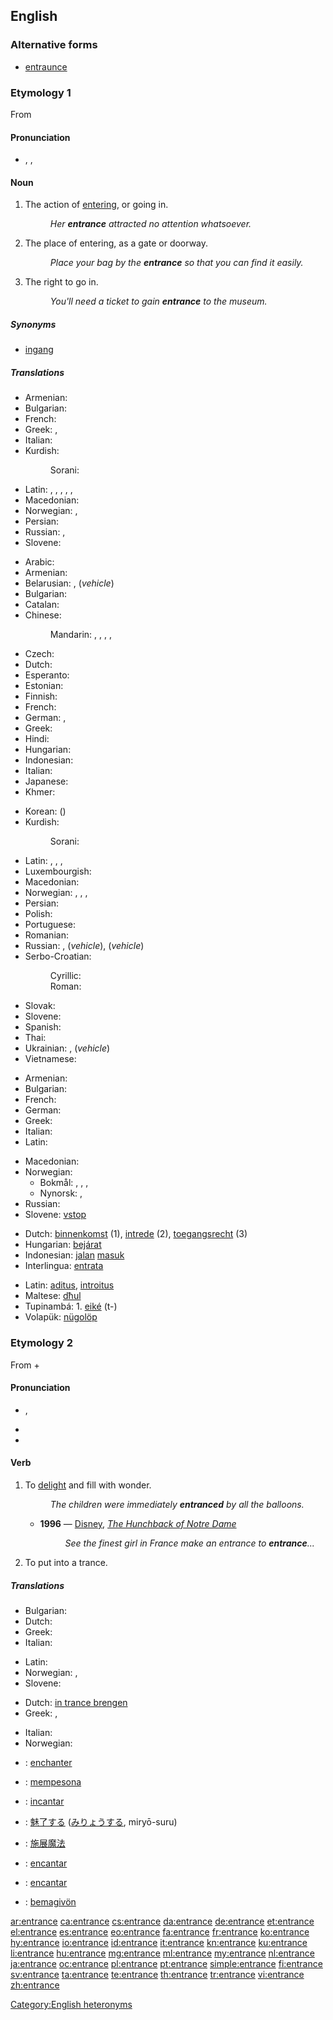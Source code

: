{{wikipedia|dab=entrance}}
==English==

===Alternative forms===
* [[entraunce]]

===Etymology 1===
From {{etyl|frm}} {{term|entrance||entry|lang=frm}}

====Pronunciation====
* {{a|UK|US}} {{enPR|ĕn'trəns}}, {{IPA|/ˈɛn.trəns/}}, {{X-SAMPA|/"Entr@ns/}}

====Noun====
{{en-noun|s|-}}

# {{countable}} The action of [[entering]], or going in.
#: ''Her '''entrance''' attracted no attention whatsoever.''
# {{countable}} The place of entering, as a gate or doorway.
#: ''Place your bag by the '''entrance''' so that you can find it easily.''
# {{uncountable}} The right to go in.
#: ''You'll need a ticket to gain '''entrance''' to the museum.''

=====Synonyms=====
* [[ingang]]

=====Translations=====
{{trans-top|The action of entering, or going in}}
* Armenian: {{t|hy|մուտք|tr=mutk'|sc=Armn}}
* Bulgarian: {{t|bg|влизане|n|tr=vlízane|sc=Cyrl}}
* French: {{t|fr|entrée}}
* Greek: {{t|el|εμφάνιση|f|tr=emfánisi|sc=Grek}}, {{t|el|είσοδος|f|tr=eísodos|sc=Grek}}
* Italian: {{t|it|entrata}}
* Kurdish:
*: Sorani: {{ku-Arab|[[چونه‌ژوره‌وه‌]]}}
{{trans-mid}}
* Latin: {{t|la|ostium}}, {{t|la|ingressus|m}}, {{t|la|ingressio|f}}, {{t|la|introitus|m}}, {{t|la|aditus|m}}, {{t|la|vestibulum|n}}
* Macedonian: {{t|mk|влегување|n|tr=vlegúvanje}}
* Norwegian: {{t|no|entré}}, {{t|no|ankomst|m}}
* Persian: {{t|fa|ورود|tr=vorud|sc=fa-Arab}}
* Russian: {{t|ru|вхождение|n|tr=vxoždénije|sc=Cyrl}}, {{t|ru|въезд|m|tr=v”jezd|sc=Cyrl}}
* Slovene: {{t+|sl|vstop|m}}
{{trans-bottom}}

{{trans-top|The place of entering, as a gate or doorway}}
* Arabic: {{t|ar|مدخل|m|tr=mádxal|sc=Arab}}
* Armenian: {{t|hy|մուտք|tr=mutk'|sc=Armn}}
* Belarusian: {{t|be|уваход|m|tr=uvaxód|sc=Cyrl}}, {{t|be|уезд|m|tr=ujézd|sc=Cyrl}} (''vehicle'')
* Bulgarian: {{t|bg|вход|m|tr=vhod|sc=Cyrl}}
* Catalan: {{t+|ca|entrada|f}}
* Chinese:
*: Mandarin: {{t|zh|入口|tr=rùkǒu|sc=Hani}}, {{t|zh|門口|sc=Hani}}, {{t|zh|门口|tr=ménkǒu|sc=Hani}}, {{t|zh|進口|sc=Hani}}, {{t|zh|进口|tr=jìnkǒu|sc=Hani}}
* Czech: {{t-|cs|vchod|m}}
* Dutch: {{t+|nl|ingang|m}}
* Esperanto: {{t|eo|enirejo}}
* Estonian: {{t|et|sissepääs}}
* Finnish: {{t|fi|sisäänkäynti}}
* French: {{t+|fr|entrée|f}}
* German: {{t+|de|Eingang|m}}, {{qualifier|vehicle}} {{t|de|Einfahrt|f}}
* Greek: {{t|el|είσοδος|f|tr=eísodos|sc=Grek}}
* Hindi: {{t|hi|प्रवेश|m|tr=praveś|sc=Deva}}
* Hungarian: {{t|hu|bejárat}}
* Indonesian: {{t|id|    jalan masuk}}
* Italian: {{t+|it|entrata|f}}
* Japanese: {{t|ja|入口|tr=いりぐち, iriguchi|sc=Jpan}}
* Khmer: {{t|km|ទ្វារចូល|tr=tvie jool|sc=Khmr}}
{{trans-mid}}
* Korean: {{t|ko|입구|tr=ipgu|sc=Kore}} ({{t|ko|入口|sc=Kore}})
* Kurdish:
*: Sorani: {{ku-Arab|[[قاپی]]}}
* Latin: {{t|la|ostium}}, {{t|la|aditus|m}}, {{t|la|introitus|m}}, {{t|la|vestibulum|n}}
* Luxembourgish: {{t|lb|Agank|m}}
* Macedonian: {{t-|mk|влез|m|tr=vlez}}
* Norwegian: {{t-|no|inngang|m}}, , {{t|no|entré|m}},
* Persian: {{t|fa|ورودی|tr=vorudi|sc=fa-Arab}}
* Polish: {{t|pl|wejście|n}}
* Portuguese: {{t|pt|entrada}}
* Romanian: {{t-|ro|intrare}}
* Russian: {{t+|ru|вход|m|tr=vxod}}, {{t+|ru|въезд|m|tr=v”jezd}} (''vehicle''), {{t+|ru|подъезд|m|tr=pod”jézd}} (''vehicle'')
* Serbo-Croatian:
*: Cyrillic: {{t|sh|улаз|m}}
*: Roman: {{t|sh|ulaz|m}}
* Slovak: {{t|sk|vchod|m}}
* Slovene: {{t+|sl|vhod|m}}
* Spanish: {{t|es|entrada|f}}
* Thai: {{t|th|ทางเข้า|tr=taang kâo|sc=Thai}}
* Ukrainian: {{t|uk|вхід|m|tr=vxid|sc=Cyrl}}, {{t|uk|в'їзд|m|tr=v”jizd|sc=Cyrl}} (''vehicle'')
* Vietnamese: {{t|vi|lối vào|xs=Vietnamese}}
{{trans-bottom}}

{{trans-top|The right to go in}}
* Armenian: {{t|hy|մուտք|tr=mutk'|sc=Armn}}
* Bulgarian: {{t|bg|достъп|m|tr=dóstǎp|sc=Cyrl}}
* French: {{t|fr|entrée}}
* German: {{t|de|Zutritt|m}}
* Greek: {{t|el|είσοδος|f|tr=eísodos|sc=Grek}}
* Italian: {{t|it|accesso}}
* Latin: {{t|la|aditus|m}}
{{trans-mid}}
* Macedonian: {{t-|mk|влез|m|tr=vlez}}
* Norwegian:
** Bokmål: {{t|no|adgang|m}}, {{t|no|tilgang|m}}, {{t|no|entré|m}},
** Nynorsk: {{t|nn|åtgang|m}}, {{t|nn|tilgjenge|m}}
* Russian: {{t|ru|доступ|m|tr=dóstup|sc=Cyrl}}
* Slovene: [[vstop]] {{m}}
{{trans-bottom}}

{{checktrans-top}}
* Dutch: [[binnenkomst]] {{f}} (1), [[intrede]] {{f}} (2), [[toegangsrecht]] {{n}} (3)
* Hungarian: [[bejárat]]
* Indonesian: [[jalan]] [[masuk]]
* Interlingua: [[entrata]]
{{trans-mid}}
* Latin: [[aditus]], [[introitus]]
* Maltese: [[dħul]]
* Tupinambá: 1. [[eiké]] (t-)
* Volapük: [[nügolöp]]
{{trans-bottom}}

===Etymology 2===
From {{term|en-||lang=en|}} + {{term|trance||lang=en|daze}}

====Pronunciation====
* {{a|UK}} {{IPA|/ɛnˈtɹæns/}}, {{X-SAMPA|/En"tr{ns/}}
* {{rhymes|æns}}
* {{audio|en-us-entrance-verb.ogg|Audio (US)}}

====Verb====
{{en-verb|entranc|es}}

# {{transitive}} To [[delight]] and fill with wonder.
#: ''The children were immediately '''entranced''' by all the balloons.''
#* '''1996''' — [[w:Disney|Disney]], ''[[s:The Hunchback of Notre Dame (1996 film)|The Hunchback of Notre Dame]]''
#*: ''See the finest girl in France make an entrance to '''entrance'''...''
# {{transitive}} To put into a trance.

=====Translations=====
{{trans-top|To delight}}
* Bulgarian: {{t|bg|очаровам|sc=Cyrl}}
* Dutch: {{t+|nl|verwonderen}}
* Greek: {{t|el|μαγεύω|tr=magévo|sc=Grek}}
* Italian: {{t|it|incantare}}
{{trans-mid}}
* Latin: {{t-|la|fascinare}}
* Norwegian: {{t|no|fortrylle}}, {{t|no|fascinere}}
* Slovene: {{t-|sl|začarati}}
{{trans-bottom}}

{{trans-top|To put into trance}}
* Dutch: [[in trance brengen]]
* Greek: {{t|el|σαγηνεύω|tr=saginévo|sc=Grek}}, {{t|el|υπνωτίζω|tr=ypnotízo|sc=Grek}}
{{trans-mid}}
* Italian: {{t|it|mandare in trance}}
* Norwegian: {{t|no|sette i transe}}
{{trans-bottom}}

{{checktrans-top}}
* {{ttbc|fr}}: [[enchanter]]
* {{ttbc|id}}: [[pesona|mempesona]]
* {{ttbc|ia}}: [[incantar]]
* {{ttbc|ja}}: [[魅了|魅了する]] ([[みりょう|みりょうする]], miryō-suru)
{{trans-mid}}
* {{ttbc|cmn}}: [[施展魔法]]
* {{ttbc|pt}}: [[encantar]]
* {{ttbc|es}}: [[encantar]]
* {{ttbc|vo}}: [[bemagivön]]
{{trans-bottom}}

[[Category:English heteronyms]]

[[ar:entrance]]
[[ca:entrance]]
[[cs:entrance]]
[[da:entrance]]
[[de:entrance]]
[[et:entrance]]
[[el:entrance]]
[[es:entrance]]
[[eo:entrance]]
[[fa:entrance]]
[[fr:entrance]]
[[ko:entrance]]
[[hy:entrance]]
[[io:entrance]]
[[id:entrance]]
[[it:entrance]]
[[kn:entrance]]
[[ku:entrance]]
[[li:entrance]]
[[hu:entrance]]
[[mg:entrance]]
[[ml:entrance]]
[[my:entrance]]
[[nl:entrance]]
[[ja:entrance]]
[[oc:entrance]]
[[pl:entrance]]
[[pt:entrance]]
[[simple:entrance]]
[[fi:entrance]]
[[sv:entrance]]
[[ta:entrance]]
[[te:entrance]]
[[th:entrance]]
[[tr:entrance]]
[[vi:entrance]]
[[zh:entrance]]